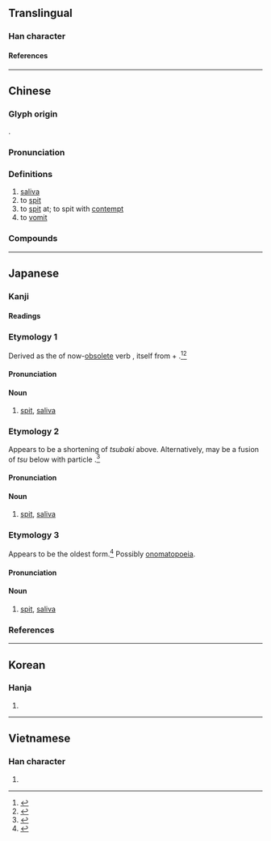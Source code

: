 {{character info/new}}
==Translingual==

===Han character===
{{Han char|rn=30|rad=口|as=08|sn=11|four=62014|canj=RHJM|ids=⿰口垂}}

====References====
{{Han ref|kx=0194.140|dkj=03785|dj=0414.200|hdz=10641.140|uh=553E}}

----

==Chinese==
{{zh-forms}}

===Glyph origin===
{{Han etym}}
{{Han compound|口|垂|ls=psc|c1=s|c2=p}}.

===Pronunciation===
{{zh-pron
|m=tuò
|m-s=to4
|c=to3,toe3,tou3,toe5
|h=pfs=
|md=
|mn=thò/qz:thò͘
|w=
|mc=y
|oc=y
|cat=n,v
}}

===Definitions===
{{zh-hanzi}}

# [[saliva]]
# to [[spit]]
# to [[spit]] at; to spit with [[contempt]]
# to [[vomit]]

===Compounds===
{{zh-der|不顧而唾|乾嚥唾|咳唾|咳唾成珠|咽唾|唾壺|唾手|唾手可取|唾手可得|唾是命|唾棄|唾沫|唾沫星子|唾沫直嚥|唾津兒|唾液|唾液腺|唾盂|唾罵|唾腺|唾酒|唾面|唾面自乾|唾餘|嚥唾|拾人涕唾|擊碎唾壺|欬唾成珠|珠璣咳唾|當面唾罵|饞唾}}

----

==Japanese==
{{ja-see-also|唾する}}

===Kanji===
{{ja-kanji|grade=|rs=口08}}

====Readings====
{{ja-readings
|goon=た
|kanon=た
|kanyoon=だ
|kun=つばき-, つば-, つ-
}}

===Etymology 1===
{{ja-kanjitab|yomi=k|つばき}}

Derived as the {{m|ja|連用形||tr=ren'yōkei|continuative or stem form}} of now-[[Appendix:Glossary#obsolete|obsolete]] verb {{m|ja|唾吐く||tr=tsubaku|to [[spit]], to [[expectorate]]}}, itself from {{m|ja|唾||tr=tsu|[[saliva]]}} + {{m|ja|吐く||tr=haku|to [[expel]] from the [[mouth]]: to [[spit]], to [[vomit]], to [[exhale]]}}.<ref name="DJR">{{R:Daijirin}}</ref><ref name="KDJ">{{R:Kokugo Dai Jiten}}</ref>

====Pronunciation====
{{ja-pron|yomi=k|つばき|acc=3|acc_ref=DJR}}

====Noun====
{{ja-noun|つばき}}

# [[spit]], [[saliva]]

===Etymology 2===
{{ja-kanjitab|yomi=k|つば}}

Appears to be a shortening of ''tsubaki'' above.  Alternatively, may be a fusion of ''tsu'' below with particle {{m|ja|は||tr=wa|pos=originally ''pa'' in Old Japanese, combining in some cases as ''ba''}}.<ref name="KDJ">{{R:Kokugo Dai Jiten}}</ref>

====Pronunciation====
{{ja-pron|yomi=k|つば|acc=1|acc_ref=DJR}}

====Noun====
{{ja-noun|つば}}

# [[spit]], [[saliva]]

===Etymology 3===
{{ja-kanjitab|yomi=k|つ}}

Appears to be the oldest form.<ref name="KDJ">{{R:Kokugo Dai Jiten}}</ref>  Possibly [[onomatopoeia]].

====Pronunciation====
{{ja-pron|yomi=k|つ}}

====Noun====
{{ja-noun|つ}}

# {{lb|ja|sort=つ|archaic|possibly|_|obsolete}} [[spit]], [[saliva]]

===References===
<references/>

----

==Korean==

===Hanja===
{{ko-hanja|타}}

# {{rfdef|ko|sort=口08}}

----

==Vietnamese==

===Han character===
{{vi-readings|rs=口08|reading=thóa}}

# {{rfdef|vi|sort=口08}}